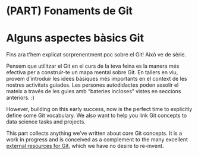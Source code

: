 # (PART) Fonaments de Git {-} 

# Alguns aspectes bàsics Git {#git-intro .unnumbered}

Fins ara t'hem explicat sorprenentment poc sobre el Git! Això ve de sèrie.

Pensem que utilitzar el Git en el curs de la teva feina es la manera més efectiva per a construir-te un mapa mental sobre Git. En tallers en viu, provem d'introduir les idees bàsiques més importants en el context de les nostres activitats guiades. Les persones autodidactes poden assolir el mateix a través de les guies amb "bateries incloses" vistes en seccions anteriors. :)


However, building on this early success, now is the perfect time to explicitly define some Git vocabulary. We also want to help you link Git concepts to data science tasks and projects.

This part collects anything we've written about core Git concepts. It is a work in progress and is conceived as a complement to the many excellent [external resources for Git](#resources), which we have no desire to re-invent.
